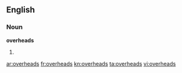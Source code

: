 ==English==

===Noun===
'''overheads'''

# {{plural of|[[overhead]]}}

[[ar:overheads]]
[[fr:overheads]]
[[kn:overheads]]
[[ta:overheads]]
[[vi:overheads]]